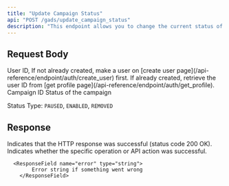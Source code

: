 ```yaml
---
title: "Update Campaign Status"
api: "POST /gads/update_campaign_status"
description: "This endpoint allows you to change the current status of an existing Google Search campaign. Depending on your needs, you can enable, pause, or remove the campaign by updating its status using the provided campaign ID. Use this to control whether your campaign is active, temporarily halted, or permanently deleted from delivery."
---
```


## Request Body

<ParamField body="userId" type="string" required>
	User ID, If not already created, make a user on [create user
	page](/api-reference/endpoint/auth/create_user) first. If already created,
	retrieve the user ID from [get profile
	page](/api-reference/endpoint/auth/get_profile).
</ParamField>

<ParamField body="campaignId" type="string" required>
	Campaign ID
</ParamField>

<ParamField body="status" type="string" required>
	Status of the campaign

 Status Type: `PAUSED`, `ENABLED`, `REMOVED`
</ParamField>

## Response

<ResponseField name="success" type="boolean">
	Indicates that the HTTP response was successful (status code 200 OK).
</ResponseField>


<ResponseField name="results" type="object">
  <Expandable title="Results Object">
        <ResponseField name="success" type="boolean">
			Indicates whether the specific operation or API action was successful.
        </ResponseField>
 


      <ResponseField name="error" type="string">
    		Error string if something went wrong
    	</ResponseField>
  </Expandable>
</ResponseField>